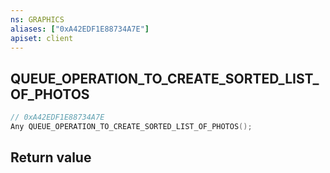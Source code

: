 ```yaml
---
ns: GRAPHICS
aliases: ["0xA42EDF1E88734A7E"]
apiset: client
---
```

## QUEUE_OPERATION_TO_CREATE_SORTED_LIST_OF_PHOTOS

```c
// 0xA42EDF1E88734A7E
Any QUEUE_OPERATION_TO_CREATE_SORTED_LIST_OF_PHOTOS();
```



## Return value